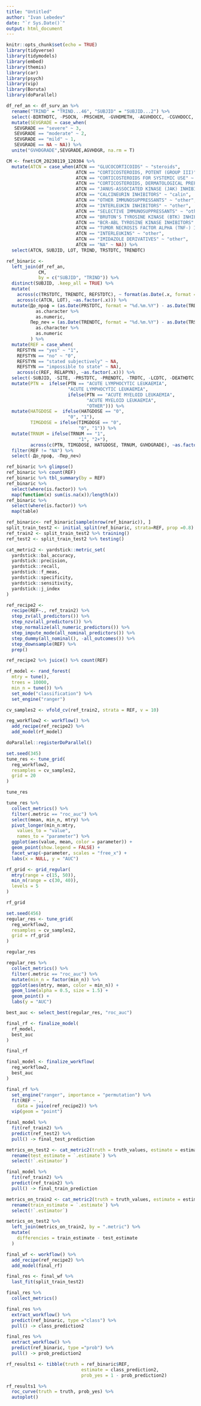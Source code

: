 ```yaml
---
title: "Untitled"
author: "Ivan Lebedev"
date: "`r Sys.Date()`"
output: html_document
---
```


```r
knitr::opts_chunk$set(echo = TRUE)
library(tidyverse)
library(tidymodels)
library(embed)
library(themis)
library(car)
library(psych)
library(vip)
library(Boruta)
library(doParallel)
```

```r
df_ref_an <- df_surv_an %>% 
  rename("TRIND" = "TRIND...46", "SUBJID" = "SUBJID...2") %>% 
  select(-BIRTHDTC, -PSOCN, -PRSCHEM, -GVHDMETH, -AGVHDOCC, -CGVHDOCC, -PTSTAT,	-SEVTYPE, -contains("chronic_"), -contains("acute_"), -SUBJID...47, -TRIND...48, -GVHDYN, -GVHDOTHM, -REFSTLOT, -event, -futime, -TDINTER, -RElINTER, -etime, -COND) %>% 
  mutate(SEVGRADE = case_when(
   SEVGRADE == "severe" ~ 3, 
   SEVGRADE == "moderate" ~ 2,
   SEVGRADE == "mild" ~ 1,
   SEVGRADE == NA ~ NA)) %>% 
  unite("GVHDGRADE",SEVGRADE,AGVHDGR, na.rm = T)

CM <- fnet$CM_20230119_120304 %>% 
  mutate(ATCN = case_when(ATCN == "GLUCOCORTICOIDS" ~ "steroids", 
                          ATCN == "CORTICOSTEROIDS, POTENT (GROUP III)" ~ "steroids",
                          ATCN == "CORTICOSTEROIDS FOR SYSTEMIC USE" ~ "steroids",
                          ATCN == "CORTICOSTEROIDS, DERMATOLOGICAL PREPARATIONS" ~ "steroids",
                          ATCN == "JANUS-ASSOCIATED KINASE (JAK) INHIBITORS" ~ "jak",
                          ATCN == "CALCINEURIN INHIBITORS" ~ "calin",
                          ATCN == "OTHER IMMUNOSUPPRESSANTS" ~ "other",
                          ATCN == "INTERLEUKIN INHIBITORS" ~ "other",
                          ATCN == "SELECTIVE IMMUNOSUPPRESSANTS" ~ "other",
                          ATCN == "BRUTON'S TYROSINE KINASE (BTK) INHIBITORS" ~ "other",
                          ATCN == "BCR-ABL TYROSINE KINASE INHIBITORS" ~ "other",
                          ATCN == "TUMOR NECROSIS FACTOR ALPHA (TNF-) INHIBITORS" ~ "other",
                          ATCN == "INTERLEUKINS" ~ "other",
                          ATCN == "IMIDAZOLE DERIVATIVES" ~ "other",
                          ATCN == "NA" ~ NA)) %>% 
  select(ATCN, SUBJID, LOT, TRIND, TRSTDTC, TRENDTC)

ref_binaric <- 
  left_join(df_ref_an, 
            CM,
            by = c("SUBJID", "TRIND")) %>% 
  distinct(SUBJID, .keep_all = TRUE) %>% 
  mutate(
    across(c(TRSTDTC, TRENDTC, REFSTDTC), ~ format(as.Date(.x, format = "%d/%m/%Y"), "%d.%m.%Y")),
    across(c(ATCN, LOT), ~as.factor(.x))) %>%
  mutate(До_проф = (as.Date(PRSTDTC, format = "%d.%m.%Y") - as.Date(TRDTC, format = "%d.%m.%Y")) %>% 
           as.character %>% 
           as.numeric,
         Пер_леч = (as.Date(TRENDTC, format = "%d.%m.%Y") - as.Date(TRSTDTC, format = "%d.%m.%Y")) %>%
           as.character %>% 
           as.numeric
         ) %>% 
  mutate(REF = case_when(
    REFSTYN == "yes" ~ "1", 
    REFSTYN == "no" ~ "0",
    REFSTYN == "stated subjectively" ~ NA,
    REFSTYN == "impossible to state" ~ NA),
    across(c(REF, RELAPYN), ~as.factor(.x))) %>% 
  select(-SUBJID, -SITE, -PRSTDTC, -PRENDTC, -TRDTC, -LCDTC, -DEATHDTC, -RELAPDTC, -GVHDDTC, -REFSTDTC, -TRSTDTC, -TRENDTC, -ALIVE, -REFSTYN, -LOT) %>% 
  mutate(PTN =  ifelse(PTN == "ACUTE LYMPHOCYTIC LEUKAEMIA",
                       "ACUTE LYMPHOCYTIC LEUKAEMIA", 
                       ifelse(PTN == "ACUTE MYELOID LEUKAEMIA", 
                              "ACUTE MYELOID LEUKAEMIA",
                              "OTHER"))) %>% 
  mutate(HATGDOSE =  ifelse(HATGDOSE == "0",
                       "0", "1"),
         TIMGDOSE = ifelse(TIMGDOSE == "0",
                           "0", "1")) %>% 
  mutate(TRNUM = ifelse(TRNUM == "1",
                           "1", "2+"),
         across(c(PTN, TIMGDOSE, HATGDOSE, TRNUM, GVHDGRADE), ~as.factor(.x))) %>%
  filter(REF != "NA") %>% 
  select(-До_проф, -Пер_леч)
```

```r
ref_binaric %>% glimpse()
ref_binaric %>% count(REF)
ref_binaric %>% tbl_summary(by = REF)
ref_binaric %>% 
  select(where(is.factor)) %>% 
  map(function(x) sum(is.na(x))/length(x))
ref_binaric %>% 
  select(where(is.factor)) %>% 
  map(table)
```

```r
ref_binaric<- ref_binaric[sample(nrow(ref_binaric)), ]
split_train_test2 <- initial_split(ref_binaric, strata=REF, prop =0.8)
ref_train2 <- split_train_test2 %>% training()
ref_test2 <- split_train_test2 %>% testing()
```

```r
cat_metric2 <- yardstick::metric_set(
  yardstick::bal_accuracy,
  yardstick::precision,
  yardstick::recall,
  yardstick::f_meas,
  yardstick::specificity,
  yardstick::sensitivity,
  yardstick::j_index
)
```

```r
ref_recipe2 <- 
  recipe(REF~., ref_train2) %>% 
  step_zv(all_predictors()) %>% 
  step_nzv(all_predictors()) %>% 
  step_normalize(all_numeric_predictors()) %>% 
  step_impute_mode(all_nominal_predictors()) %>% 
  step_dummy(all_nominal(), -all_outcomes()) %>%
  step_downsample(REF) %>% 
  prep()

ref_recipe2 %>% juice() %>% count(REF)
```

```r
rf_model <- rand_forest(
  mtry = tune(),
  trees = 10000,
  min_n = tune()) %>%
  set_mode("classification") %>%
  set_engine("ranger")
```

```r
cv_samples2 <- vfold_cv(ref_train2, strata = REF, v = 10)
```

```r
reg_workflow2 <- workflow() %>% 
  add_recipe(ref_recipe2) %>% 
  add_model(rf_model)
```

```r
doParallel::registerDoParallel()

set.seed(345)
tune_res <- tune_grid(
  reg_workflow2,
  resamples = cv_samples2,
  grid = 20
)

tune_res
```

```r
tune_res %>%
  collect_metrics() %>%
  filter(.metric == "roc_auc") %>%
  select(mean, min_n, mtry) %>%
  pivot_longer(min_n:mtry,
    values_to = "value",
    names_to = "parameter") %>%
  ggplot(aes(value, mean, color = parameter)) +
  geom_point(show.legend = FALSE) +
  facet_wrap(~parameter, scales = "free_x") +
  labs(x = NULL, y = "AUC")
```

```r
rf_grid <- grid_regular(
  mtry(range = c(15, 50)),
  min_n(range = c(30, 40)),
  levels = 5
)

rf_grid
```

```r
set.seed(456)
regular_res <- tune_grid(
  reg_workflow2,
  resamples = cv_samples2,
  grid = rf_grid
)

regular_res
```

```r
regular_res %>%
  collect_metrics() %>%
  filter(.metric == "roc_auc") %>%
  mutate(min_n = factor(min_n)) %>%
  ggplot(aes(mtry, mean, color = min_n)) +
  geom_line(alpha = 0.5, size = 1.5) +
  geom_point() +
  labs(y = "AUC")
```

```r
best_auc <- select_best(regular_res, "roc_auc")

final_rf <- finalize_model(
  rf_model,
  best_auc
)

final_rf
```

```r
final_model <- finalize_workflow(
  reg_workflow2,
  best_auc
)
```


```r
final_rf %>%
  set_engine("ranger", importance = "permutation") %>%
  fit(REF ~ .,
    data = juice(ref_recipe2)) %>%
  vip(geom = "point")
```

```r
final_model %>% 
  fit(ref_train2) %>% 
  predict(ref_test2) %>% 
  pull() -> final_test_prediction

metrics_on_test2 <- cat_metric2(truth = truth_values, estimate = estimate_values, data = tibble(truth_values = ref_test2$REF, estimate_values = final_test_prediction)) %>% 
  rename(test_estimate = `.estimate`) %>% 
  select(!`.estimator`)

final_model %>% 
  fit(ref_train2) %>% 
  predict(ref_train2) %>% 
  pull() -> final_train_prediction

metrics_on_train2 <- cat_metric2(truth = truth_values, estimate = estimate_values, data = tibble(truth_values = ref_train1$REF, estimate_values = final_train_prediction)) %>% 
  rename(train_estimate = `.estimate`) %>% 
  select(!`.estimator`)

metrics_on_test2 %>% 
  left_join(metrics_on_train2, by = ".metric") %>% 
  mutate(
    differencies = train_estimate - test_estimate 
  )
```

```r
final_wf <- workflow() %>%
  add_recipe(ref_recipe2) %>%
  add_model(final_rf)

final_res <- final_wf %>%
  last_fit(split_train_test2)

final_res %>%
  collect_metrics()

final_res %>% 
  extract_workflow() %>% 
  predict(ref_binaric, type ="class") %>% 
  pull() -> class_prediction2

final_res %>% 
  extract_workflow() %>% 
  predict(ref_binaric, type ="prob") %>% 
  pull() -> prob_prediction2

rf_results1 <- tibble(truth = ref_binaric$REF,
                            estimate = class_prediction2,
                            prob_yes = 1 - prob_prediction2)

rf_results1 %>% 
  roc_curve(truth = truth, prob_yes) %>% 
  autoplot()
```

